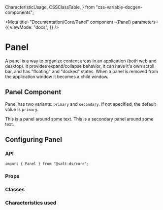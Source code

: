   CharacteristicUsage,
  CSSClassTable,
} from "css-variable-docgen-components";

<Meta
  title="Documentation/Core/Panel"
  component={Panel}
  parameters={{
    viewMode: "docs",
  }}
/>

# Panel

A panel is a way to organize content areas in an application (both web and desktop). It provides expand/collapse behavior, it can have it's own scroll bar, and has "floating" and "docked" states. When a panel is removed from the application window it becomes a child window.

## Panel Component

Panel has two variants: `primary` and `secondary`. If not specified, the default value is `primary`.

<Canvas>
  <Story name="Panel" decorators={[withFlexGap]}>
    <Panel>This is a panel around some text.</Panel>
    <Panel variant="secondary">
      This is a secondary panel around some text.
    </Panel>
  </Story>
</Canvas>

## Configuring Panel

### API

```
import { Panel } from "@salt-ds/core";
```

### Props

<ArgsTable of={Panel} />

### Classes

<CSSClassTable of={Panel} />

### Characteristics used

<CharacteristicUsage of={Panel} />

<HelpAndSupport />
